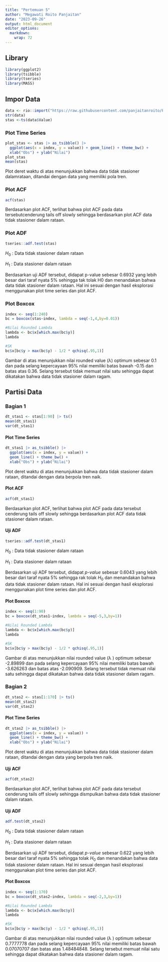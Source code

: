 ```yaml
---
title: "Pertemuan 5"
author: "Megawati Roito Panjaitan"
date: "2023-09-26"
output: html_document
editor_options: 
  markdown: 
    wrap: 72
---
```


## Library

```r
library(ggplot2)
library(tsibble)
library(tseries)
library(MASS)
```

## Impor Data

```r
data <- rio::import("https://raw.githubusercontent.com/panjaitanroito/Praktikum-MPDW/main/Data/data1.csv")
str(data)
stas <-ts(data$Value)
```

### Plot Time Series

```r
plot_stas <- stas |> as_tsibble() |> 
  ggplot(aes(x = index, y = value)) + geom_line() + theme_bw() +
  xlab("Obs") + ylab("Nilai")
plot_stas
mean(stas)
```

Plot deret waktu di atas menunjukkan bahwa data tidak stasioner dalamrataan, ditandai dengan data yang memiliki pola tren.

### Plot ACF

```r
acf(stas)
```

Berdasarkan plot ACF, terlihat bahwa plot ACF pada data tersebutcenderung tails off slowly sehingga berdasarkan plot ACF data tidak stasioner dalam rataan.

### Plot ADF

```r
tseries::adf.test(stas)
```

$H_0$ : Data tidak stasioner dalam rataan

$H_1$ : Data stasioner dalam rataan

Berdasarkan uji ADF tersebut, didapat p-value sebesar 0.6932 yang lebih besar dari taraf nyata 5% sehingga tak tolak H0 dan menandakan bahwa data tidak stasioner dalam rataan. Hal ini sesuai dengan hasil eksplorasi menggunakan plot time series dan plot ACF.

### Plot Boxcox

```r
index <- seq(1:240)
bc = boxcox(stas~index, lambda = seq(-1,4,by=0.01))
```

```r
#Nilai Rounded Lambda
lambda <- bc$x[which.max(bc$y)]
lambda
```

```r
#SK
bc$x[bc$y > max(bc$y) - 1/2 * qchisq(.95,1)]
```

Gambar di atas menunjukkan nilai rounded value (λ) optimum sebesar 0.1 dan pada selang kepercayaan 95% nilai memiliki batas bawah -0.15 dan batas atas 0.36. Selang tersebut tidak memuat nilai satu sehingga dapat dikatakan bahwa data tidak stasioner dalam ragam.

## Partisi Data

### Bagian 1

```r
dt_stas1 <- stas[1:90] |> ts()
mean(dt_stas1)
var(dt_stas1)
```

#### Plot Time Series

```r
dt_stas1 |> as_tsibble() |> 
  ggplot(aes(x = index, y = value)) +
  geom_line() + theme_bw() +
  xlab("Obs") + ylab("Nilai")
```

Plot deret waktu di atas menunjukkan bahwa data tidak stasioner dalam rataan, ditandai dengan data berpola tren naik.

#### Plot ACF

```r
acf(dt_stas1)
```

Berdasarkan plot ACF, terlihat bahwa plot ACF pada data tersebut cenderung tails off slowly sehingga berdasarkan plot ACF data tidak stasioner dalam rataan.

#### Uji ADF

```r
tseries::adf.test(dt_stas1)
```

$H_0$ : Data tidak stasioner dalam rataan

$H_1$ : Data stasioner dalam rataan

Berdasarkan uji ADF tersebut, didapat *p-value* sebesar 0.6043 yang lebih besar dari taraf nyata 5% sehingga rak tolak $H_0$ dan menandakan
bahwa data tidak stasioner dalam rataan. Hal ini sesuai dengan hasil eksplorasi menggunakan plot time series dan plot ACF.

#### Plot Boxcox

```r
index <- seq(1:90)
bc = boxcox(dt_stas1~index, lambda = seq(-5,3,by=1))
```

```r
#Nilai Rounded Lambda
lambda <- bc$x[which.max(bc$y)]
lambda
```

```r
#SK
bc$x[bc$y > max(bc$y) - 1/2 * qchisq(.95,1)]
```

Gambar di atas menunjukkan nilai rounded value (λ ) optimum sebesar -2.89899 dan pada selang kepercayaan 95% nilai memiliki batas bawah
-3.626263 dan batas atas -2.090909. Selang tersebut tidak memuat nilai satu sehingga dapat dikatakan bahwa data tidak stasioner dalam ragam.

### Bagian 2

```r
dt_stas2 <- stas[1:170] |> ts()
mean(dt_stas2)
var(dt_stas2)
```

#### Plot Time Series

```r
dt_stas2 |> as_tsibble() |> 
  ggplot(aes(x = index, y = value)) +
  geom_line() + theme_bw() +
  xlab("Obs") + ylab("Nilai")
```

Plot deret waktu di atas menunjukkan bahwa data tidak stasioner dalam rataan, ditandai dengan data yang berpola tren naik.

#### Uji ACF

```r
acf(dt_stas2)
```

Berdasarkan plot ACF, terlihat bahwa plot ACF pada data tersebut cenderung tails off slowly sehingga dismpulkan bahwa data tidak stasioner dalam rataan.

#### Uji ADF

```r
adf.test(dt_stas2)
```

$H_0$ : Data tidak stasioner dalam rataan

$H_1$ : Data stasioner dalam rataan

Berdasarkan uji ADF tersebut, didapat *p-value* sebesar 0.622 yang lebih besar dari taraf nyata 5% sehingga tolak $H_0$ dan menandakan bahwa data tidak stasioner dalam rataan. Hal ini sesuai dengan hasil eksplorasi menggunakan plot time series dan plot ACF.

#### Plot Boxcox

```r
index <- seq(1:170)
bc = boxcox(dt_stas2~index, lambda = seq(-2,3,by=1))
```

```r
#Nilai Rounded Lambda
lambda <- bc$x[which.max(bc$y)]
lambda
```

```r
#SK
bc$x[bc$y > max(bc$y) - 1/2 * qchisq(.95,1)]
```

Gambar di atas menunjukkan nilai rounded value (λ ) optimum sebesar 0.7777778 dan pada selang kepercayaan 95% nilai memiliki batas bawah 0.07070707 dan batas atas 1.48484848. Selang tersebut memuat nilai satu sehingga dapat dikatakan bahwa data stasioner dalam ragam.
